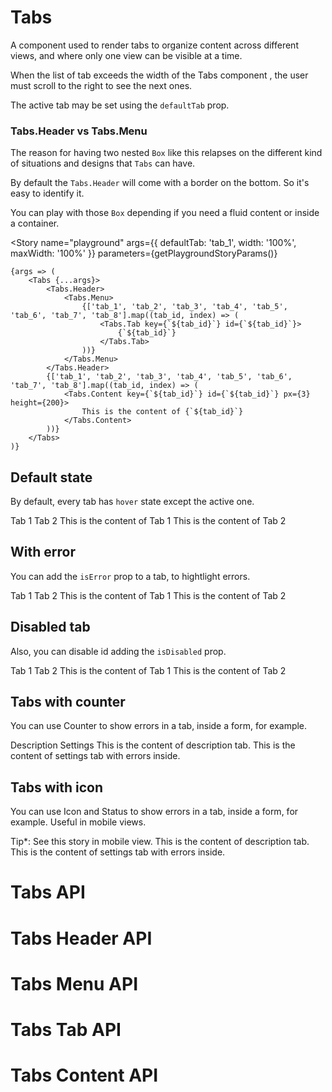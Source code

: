 
<Meta title="Components/Tabs" component={Tabs} />

# Tabs

A component used to render tabs to organize content across different views, and where only one view can be visible at a time.

When the list of tab exceeds the width of the Tabs component , the user must scroll to the right to see the next ones.

The active tab may be set using the `defaultTab` prop.

### Tabs.Header vs Tabs.Menu

The reason for having two nested `Box` like this relapses on the different kind of situations and designs that `Tabs` can have.

By default the `Tabs.Header` will come with a border on the bottom. So it's easy to identify it.

You can play with those `Box` depending if you need a fluid content or inside a container.

<Story
	name="playground"
	args={{
		defaultTab: 'tab_1',
		width: '100%',
		maxWidth: '100%'
	}}
	parameters={getPlaygroundStoryParams()}
>
	{args => (
		<Tabs {...args}>
			<Tabs.Header>
				<Tabs.Menu>
					{['tab_1', 'tab_2', 'tab_3', 'tab_4', 'tab_5', 'tab_6', 'tab_7', 'tab_8'].map((tab_id, index) => (
						<Tabs.Tab key={`${tab_id}`} id={`${tab_id}`}>
							{`${tab_id}`}
						</Tabs.Tab>
					))}
				</Tabs.Menu>
			</Tabs.Header>
			{['tab_1', 'tab_2', 'tab_3', 'tab_4', 'tab_5', 'tab_6', 'tab_7', 'tab_8'].map((tab_id, index) => (
				<Tabs.Content key={`${tab_id}`} id={`${tab_id}`} px={3} height={200}>
					This is the content of {`${tab_id}`}
				</Tabs.Content>
			))}
		</Tabs>
	)}
</Story>

## Default state

By default, every tab has `hover` state except the active one.

<Canvas>
	<Story name="default" title="default" parameters={getFixedStoryParams()}>
		<Tabs defaultTab="tab_1" mt={3}>
			<Tabs.Header>
				<Tabs.Menu>
					<Tabs.Tab id="tab_1">Tab 1</Tabs.Tab>
					<Tabs.Tab id="tab_2">Tab 2</Tabs.Tab>
				</Tabs.Menu>
			</Tabs.Header>
			<Tabs.Content id="tab_1" px={3} height={200}>
				This is the content of Tab 1
			</Tabs.Content>
			<Tabs.Content id="tab_2" px={3} height={200}>
				This is the content of Tab 2
			</Tabs.Content>
		</Tabs>
	</Story>
</Canvas>

## With error

You can add the `isError` prop to a tab, to hightlight errors.

<Canvas>
	<Story name="error" title="error" parameters={getFixedStoryParams()}>
		<Tabs defaultTab="tab_1" mt={3}>
			<Tabs.Header>
				<Tabs.Menu>
					<Tabs.Tab id="tab_1">Tab 1</Tabs.Tab>
					<Tabs.Tab isError id="tab_2">
						Tab 2
					</Tabs.Tab>
				</Tabs.Menu>
			</Tabs.Header>
			<Tabs.Content id="tab_1" px={3} height={200}>
				This is the content of Tab 1
			</Tabs.Content>
			<Tabs.Content id="tab_2" px={3} height={200}>
				This is the content of Tab 2
			</Tabs.Content>
		</Tabs>
	</Story>
</Canvas>

## Disabled tab

Also, you can disable id adding the `isDisabled` prop.

<Canvas>
	<Story name="disabled" title="disabled" parameters={getFixedStoryParams()}>
		<Tabs defaultTab="tab_1" mt={3}>
			<Tabs.Header>
				<Tabs.Menu>
					<Tabs.Tab id="tab_1">Tab 1</Tabs.Tab>
					<Tabs.Tab isDisabled id="tab_2">
						Tab 2
					</Tabs.Tab>
				</Tabs.Menu>
			</Tabs.Header>
			<Tabs.Content id="tab_1" px={3} height={200}>
				This is the content of Tab 1
			</Tabs.Content>
			<Tabs.Content id="tab_2" px={3} height={200}>
				This is the content of Tab 2
			</Tabs.Content>
		</Tabs>
	</Story>
</Canvas>

## Tabs with counter

You can use Counter to show errors in a tab, inside a form, for example.

<Canvas>
	<Story name="with counter" title="with counter" parameters={getFixedStoryParams()}>
		<Tabs defaultTab="description" width={500}>
			<Tabs.Header>
				<Tabs.Menu>
					<Tabs.Tab id="description">Description</Tabs.Tab>
					<Tabs.Tab id="settings" isError>
						Settings
						<Counter aspectSize="s" ml={2} numberOfItems={5} variant="red" />
					</Tabs.Tab>
				</Tabs.Menu>
			</Tabs.Header>
			<Tabs.Content id="description" px={3} height={200}>
				This is the content of description tab.
			</Tabs.Content>
			<Tabs.Content id="settings" px={3} height={200}>
				This is the content of settings tab with errors inside.
			</Tabs.Content>
		</Tabs>
	</Story>
</Canvas>

## Tabs with icon

You can use Icon and Status to show errors in a tab, inside a form, for example. Useful in mobile views.

<Canvas>
	<Story name="with icon" title="with icon" parameters={getFixedStoryParams()}>
		<Text aspectSize="s">Tip*: See this story in mobile view.</Text>
		<Tabs defaultTab="description" mt={5} width={{ xs: '90vw', md: 500 }}>
			<Tabs.Header>
				<Tabs.Menu>
					<Tabs.Tab id="description">
						<Icon icon="info" styling="outlined" />
					</Tabs.Tab>
					<Tabs.Tab id="settings" isError>
						<Icon fill="red.500" icon="info" styling="outlined" />
						<Status ml={1} variant="red" />
					</Tabs.Tab>
				</Tabs.Menu>
			</Tabs.Header>
			<Tabs.Content id="description" px={3} height={200}>
				This is the content of description tab.
			</Tabs.Content>
			<Tabs.Content id="settings" px={3} height={200}>
				This is the content of settings tab with errors inside.
			</Tabs.Content>
		</Tabs>
	</Story>
</Canvas>

# Tabs API

<ArgsTable of={Tabs} />

# Tabs Header API

<ArgsTable of={TabsHeader} />

# Tabs Menu API

<ArgsTable of={TabsMenu} />

# Tabs Tab API

<ArgsTable of={TabsTab} />

# Tabs Content API

<ArgsTable of={TabsContent} />
